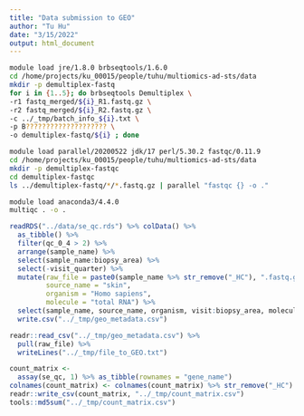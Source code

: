 ```yaml
---
title: "Data submission to GEO"
author: "Tu Hu"
date: "3/15/2022"
output: html_document
---
```


```bash
module load jre/1.8.0 brbseqtools/1.6.0
cd /home/projects/ku_00015/people/tuhu/multiomics-ad-sts/data
mkdir -p demultiplex-fastq
for i in {1..5}; do brbseqtools Demultiplex \
-r1 fastq_merged/${i}_R1.fastq.gz \
-r2 fastq_merged/${i}_R2.fastq.gz \
-c ../_tmp/batch_info_${i}.txt \
-p B???????????????????? \
-o demultiplex-fastq/${i} ; done
```

```bash
module load parallel/20200522 jdk/17 perl/5.30.2 fastqc/0.11.9
cd /home/projects/ku_00015/people/tuhu/multiomics-ad-sts/data
mkdir -p demultiplex-fastqc
cd demultiplex-fastqc
ls ../demultiplex-fastq/*/*.fastq.gz | parallel "fastqc {} -o ."

module load anaconda3/4.4.0
multiqc . -o .
```

```r
readRDS("../data/se_qc.rds") %>% colData() %>% 
  as_tibble() %>% 
  filter(qc_0_4 > 2) %>% 
  arrange(sample_name) %>% 
  select(sample_name:biopsy_area) %>% 
  select(-visit_quarter) %>% 
  mutate(raw_file = paste0(sample_name %>% str_remove("_HC"), ".fastq.gz"),
         source_name = "skin",
         organism = "Homo sapiens",
         molecule = "total RNA") %>% 
  select(sample_name, source_name, organism, visit:biopsy_area, molecule, raw_file) %>% 
  write.csv("../_tmp/geo_metadata.csv")
```

```r
readr::read_csv("../_tmp/geo_metadata.csv") %>% 
  pull(raw_file) %>% 
  writeLines("../_tmp/file_to_GEO.txt")
```

```r
count_matrix <-
  assay(se_qc, 1) %>% as_tibble(rownames = "gene_name")
colnames(count_matrix) <- colnames(count_matrix) %>% str_remove("_HC")
readr::write_csv(count_matrix, "../_tmp/count_matrix.csv")
tools::md5sum("../_tmp/count_matrix.csv")
```

